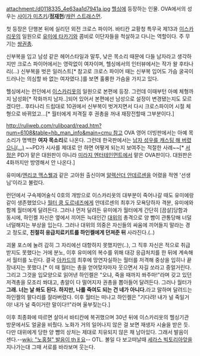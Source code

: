 attachment:/d0118335_4e63aa1d7941a.jpg
[[헬싱]]에 등장하는 인물. OVA에서의 성우는 [[사이가 미츠키]]/'''[[정재헌]]'''/[[캐런 스트래스먼]].

첫 등장은 단행본 뒤에 실리던 외전 크로스 파이어. 바티칸 교황청 특무국 제13과 [[이스카리옷]]의 일원으로 [[유미에 타카기]]와 콤비로 이단자들을 척살하고 다니는 역할이다. 주 무기는 [[쌍권총]]. 

신부복을 입고 남성 같은 헤어스타일과 말투, 낮은 목소리 때문에 다들 남자라고 생각하지만 크로스 파이어에서는 영락없이 여자이며, 헬싱에서의 인터뷰에서는 작가 왈 후타나리(...)  신부복을 벗은 일러스트[* 참고로 크로스 파이어 때는 신부복 입어도 가슴 굴곡이 드러나는 의심할 바 없는 여자였다.]를 보면 훌륭한 가슴을 가지고 있다. 

헬싱에서는 런던에서 [[이스카리옷]]의 일원으로 본편에 등장. 그런데 이때부턴 아예 체형까지 남성화[* 작화까지 남자..]되어 있어서 본편에선 남성으로 설정이 변경됐는지도 모르겠다만.. 후타나리 드립대로  10권에서 신부복이 벗겨지면서 다시 크로스파이어 시절 체형으로 바뀌었고...[* 월터에게 저격질 후 권총을 꺼내 재장전할때 그부분이다.] 

[[http://ruliweb.com/ruliboard/read.htm?num=6108&table=hb_man_info&main=cmu 참고]] OVA 영어 더빙판에서는 아예 목소리가 명백한 '''여자 목소리'''로 나온다. 그런데 한국판에서는 [[미스캐스팅|남자 성우를 캐스팅 해 버렸으니(...)]] ~~PD가 시사를 제대로 안 하면 어떻게 되는지 보여주는 적절한 사례~~[* [[서정은]] PD가 맡은 대원판이 아니라 [[미라지 엔터테인먼트]]에서 맡은 OVA판이다. 대원판은 4화까지만 방영해서 안 나온다.]

유미에/[[엔리코 맥스웰]]과 같은 고아원 출신이며 [[알렉산더 안데르센]]을 어렸을 적엔 '선생님'이라고 불렀다. 

런던에서 구속제어술식 0호의 개방으로 이스카리옷의 대부분이 죽어나갈 때도 유미에랑 같이 생존했었으나 [[월터 쿰 도르네즈]]에게 안데르센의 최후가 모욕당하자 격분, 유미에와 함께 월터에게 달려든다. 그러나 먼저 달려든 유미에가 월터에게 간단히 [끔살]당함과 동시에, 하인켈 자신은 옆에서 끼어든 늑대인간 [[대위]]의 총격으로 양 빰이 관통당해 너덜너덜해지는 부상을 입는다. 그러나 대위의 의중은 자신들의 싸움에 끼어들지 말라는 경고 정도로, '''친절히 응급치료키트를 하인켈에게 던져준 뒤''' 사라진다.(..) 

괴물 포스에 눌려 감히 그 자리에선 대항하지 못했지만(..), 그 직후 자신은 적으로 취급받지도 못했다는 거에 분노, 이후 유미에의 복수를 위해 대강 응급처치를 한 뒤에 계속해서 월터를 노린다. 결국 [[아카드]]의 최후에 망연자실하는 월터를 저격해 중상을 입히나 끝장내지는 못했다.[* 이 때 월터는 총을 얻어맞자마자 웃으면서 자길 쏘라고 중얼거린다. 그리고 그것을 입모양으로 읽어낸 하인켈은 "오냐, 죽을 때까지 쏴주마!"라며 갖고 있던 저격총을 모조리 쏴대고, 총알이 다 떨어지자 권총을 뽑아들어 달려든다. 그러나 월터가 '''그래. 너는 날 쏴도 된다. 하지만, 나를 죽여도 되는 건 네가 아니다.'''라고 말하며 달려드는 하인켈의 팔다리를 잘라버렸다. 이후 월터는 떠나고 하인켈은 "기다려! 내가 널 죽일거야! 내가 널 죽이거란 말이다!!"라며 울부짖는다.]

이후 최종화에 따르면 살아서 바티칸에 복귀했으며 30년 뒤에 이스카리옷의 헬싱기관 방문에서도 얼굴을 비췄다. 노화가 거의 일어나지 않은 걸 보면 재생자 시술을 받은 듯. 다만 대위에게 당한 양 뺨의 상처는 제대로 치유되지 않은 채 남아있다. 그래서 발음이 샌다.--[[wiki: "노홍철" 발음이 thㅐ요]]-- OTL. 볼일 다 보고떠날때 [[세라스 빅토리아]]앞을 지나가는대 그때 서로를 바라보며 웃는다. 
